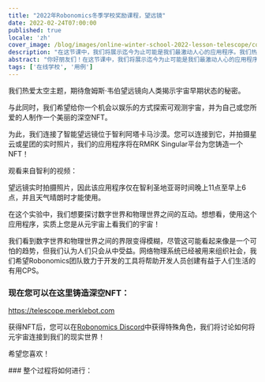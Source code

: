 ```yaml
---
title: "2022年Robonomics冬季学校奖励课程，望远镜"
date: 2022-02-24T07:00:00
published: true
locale: 'zh'
cover_image: /blog/images/online-winter-school-2022-lesson-telescope/cover.jpg
description: "在这节课中，我们将展示迄今为止可能是我们最激动人心的应用程序。我们热爱太空主题，期待詹姆斯·韦伯望远镜向人类揭示宇宙早期状态的秘密。"
abstract: "你好朋友们！在这节课中，我们将展示迄今为止可能是我们最激动人心的应用程序。"
tags: ['在线学校', '用例']
---
```


<PostExpiredInfo/>

我们热爱太空主题，期待詹姆斯·韦伯望远镜向人类揭示宇宙早期状态的秘密。

与此同时，我们希望给你一个机会以娱乐的方式探索可观测宇宙，并为自己或您所爱的人制作一个美丽的深空NFT。

为此，我们连接了智能望远镜位于智利阿塔卡马沙漠。您可以连接到它，并拍摄星云或星团的实时照片，我们的应用程序将在RMRK Singular平台为您铸造一个NFT！

观看来自智利的视频：

<YouTube id="https://youtu.be/Up8hESnXnaY" posterQuality="max" />

望远镜实时拍摄照片，因此该应用程序仅在智利圣地亚哥时间晚上11点至早上6点，并且天气晴朗时才能使用。

在这个实验中，我们想要探讨数字世界和物理世界之间的互动。想想看，使用这个应用程序，实质上您是从元宇宙上看我们的宇宙！

我们看到数字世界和物理世界之间的界限变得模糊，尽管这可能看起来像是一个可怕的趋势，但我们认为人们只会从中受益。网络物理系统已经被用来组织社会，我们希望Robonomics团队致力于开发的工具将帮助开发人员创建有益于人们生活的有用CPS。

<TextCard>

### 现在您可以在这里铸造深空NFT：

https://telescope.merklebot.com

获得NFT后，您可以在[Robonomics Discord](https://discord.gg/JpaN2XAmqY)中获得特殊角色，我们将讨论如何将元宇宙连接到我们的现实世界！

希望您喜欢！

</TextCard>

<TextCard>
### 整个过程将如何进行：

<YouTube id="https://youtu.be/q7yaqlmrzZs" posterQuality="max"/>
</TextCard>
